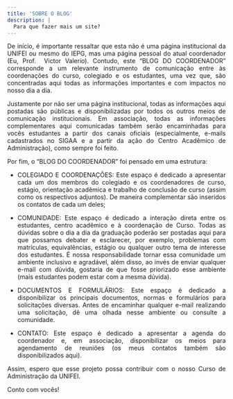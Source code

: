 ```yaml
---
title: 'SOBRE O BLOG'
description: |
  Para que fazer mais um site?
---
```


<div style="text-align: justify">

De início, é importante ressaltar que esta não é uma página institucional da 
UNIFEI ou mesmo do IEPG, mas uma página pessoal do atual coordenador (Eu, Prof. 
Victor Valerio). Contudo, este “BLOG DO COORDENADOR” corresponde a um relevante instrumento de comunicação entre às coordenações do curso, colegiado e os
estudantes, uma vez que, são concentradas aqui todas as informações importantes 
e com impactos no nosso dia a dia.

Justamente por não ser uma página institucional, todas as informações aqui 
postadas são públicas e disponibilizadas por todos os outros meios de 
comunicação institucionais. Em associação, todas as informações complementares 
aqui comunicadas também serão encaminhadas para vocês estudantes a partir dos 
canais oficiais (especialmente, e-mails cadastrados no SIGAA e a partir da ação 
do Centro Acadêmico de Administração), como sempre foi feito.

Por fim, o “BLOG DO COORDENADOR” foi pensado em uma estrutura: 

- COLEGIADO E COORDENAÇÕES: Este espaço é dedicado a apresentar cada um dos 
membros do colegiado e os coordenadores de curso, estágio, orientação acadêmica 
e trabalho de conclusão de curso (assim como os respectivos adjuntos). De 
maneira complementar são inseridos os contatos de cada um deles;

- COMUNIDADE: Este espaço é dedicado a interação direta entre os estudantes, 
centro acadêmico e à coordenação de Curso. Todas as dúvidas sobre o dia a dia 
da graduação poderão ser postadas aqui para que possamos debater e esclarecer, 
por exemplo, problemas com matrículas, equivalências, estágio ou qualquer outro 
tema de interesse dos estudantes. É nossa responsabilidade tornar essa 
comunidade um ambiente inclusivo e agradável, além disso, ao invés de enviar 
qualquer e-mail com dúvida, gostaria de que fosse priorizado esse ambiente 
(mais estudantes podem estar com a mesma dúvida). 

- DOCUMENTOS E FORMULÁRIOS: Este espaço é dedicado a disponibilizar os 
principais documentos, normas e formulários para solicitações diversas. Antes de 
encaminhar qualquer e-mail realizando uma solicitação, dê uma olhada nesse 
ambiente ou consulte a comunidade.

- CONTATO: Este espaço é dedicado a apresentar a agenda do coordenador e, em 
associação, disponibilizar os meios para agendamento de reuniões (os meus 
contatos também são disponibilizados aqui). 

Assim, espero que esse projeto possa contribuir com o nosso Curso de 
Administração da UNIFEI. 

Conto com vocês!


